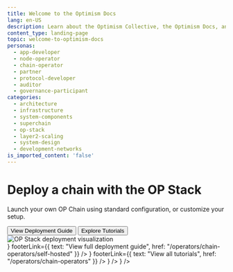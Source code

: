 ```yaml
---
title: Welcome to the Optimism Docs
lang: en-US
description: Learn about the Optimism Collective, the Optimism Docs, and how to get started building with Optimism.
content_type: landing-page
topic: welcome-to-optimism-docs
personas:
  - app-developer
  - node-operator
  - chain-operator
  - partner
  - protocol-developer
  - auditor
  - governance-participant
categories:
  - architecture
  - infrastructure
  - system-components
  - superchain
  - op-stack
  - layer2-scaling
  - system-design
  - development-networks
is_imported_content: 'false'
---
```



<div className="hero-section">
  <div className="hero-content">
    <h1>Deploy a chain with the OP Stack</h1>
    <p>Launch your own OP Chain using standard configuration, or customize your setup.</p>
    <div className="hero-buttons">
      <button className="btn-primary">View Deployment Guide</button>
      <button className="btn-secondary">Explore Tutorials</button>
    </div>
  </div>
  <div className="hero-visual">
    <img src="/img/cube.png" alt="OP Stack deployment visualization" />
  </div>
</div>

<HomeCards layout="equal">
  <HomeCard 
    title="What You'll Do" 
    content={
      <CardList>
        <CardListItem 
          number="1"
          title="Build your chain" 
          description="Set up your own OP Stack testnet chain"
          href="/operators/chain-operators/self-hosted"
        />
        <CardListItem 
          number="2"
          title="Configure your chain" 
          description="Set RPC, chain parameters and analytics."
          href="/operators/chain-operators/configuration"
        />
        <CardListItem 
          number="3"
          title="Test your chain" 
          description="Use block explorers and send test transactions."
          href="/operators/chain-operators/tools"
        />
        <CardListItem 
          number="4"
          title="Launch on mainnet" 
          description="Complete setup and join the Superchain."
          href="/superchain/superchain-explainer"
        />
      </CardList>
    }
    footerLink={{
      text: "View full deployment guide",
      href: "/operators/chain-operators/self-hosted"
    }}
  />
  <HomeCard 
    title="Chain Operator Tutorials" 
    content={
      <CardList>
        <CardListItem 
          title="Creating Your Own L2 Rollup" 
          description="Learn how to spin up your own OP Stack testnet chain"
          href="/operators/chain-operators/self-hosted"
          badge={{ text: "Medium", variant: "medium" }}
        />
        <CardListItem 
          title="Adding Attributes to the Derivation Function" 
          description="Use a precompile to speed up OP Chain calculations."
          href="/stack/protocol/derivation"
          badge={{ text: "Easy", variant: "easy" }}
        />
        <CardListItem 
          title="Pause and Unpause the Bridge" 
          description="Set up OptimismPortal pause as a backup mechanism."
          href="/operators/chain-operators/bridge-management"
          badge={{ text: "Easy", variant: "easy" }}
        />
        <CardListItem 
          title="Integrating a DA Layer" 
          description="Learn how to integrate a new DA Layer with Alt-DA"
          href="/stack/protocol/data-availability"
          badge={{ text: "Easy", variant: "easy" }}
        />
      </CardList>
    }
    footerLink={{
      text: "View all tutorials",
      href: "/operators/chain-operators"
    }}
  />
</HomeCards>

<HomeCards layout="unequal">
  <HomeCard 
    title="Tools" 
    content={
      <CardList>
        <CardListItem 
          title="OP Stack Spec" 
          href="/stack/protocol"
        />
        <CardListItem 
          title="Chain Config Generator" 
          href="/operators/chain-operators/tools/chain-config"
        />
        <CardListItem 
          title="RPC Endpoints Guide" 
          href="/operators/node-operators/json-rpc"
        />
        <CardListItem 
          title="Enable Analytics" 
          href="/operators/chain-operators/tools/analytics"
        />
        <CardListItem 
          title="Rollup Configuration Overview" 
          href="/stack/protocol/rollup/overview"
        />
      </CardList>
    }
  />
  <HomeCard 
    title="Next steps" 
    content={
      <CardList>
        <CardListItem 
          title="Register your chain in the Superchain Registry" 
          href="/superchain/superchain-registry"
        />
        <CardListItem 
          title="Join the Chain Operator Discord" 
          href="https://discord.com/invite/optimism"
        />
        <CardListItem 
          title="View the Troubleshooting Guide for help" 
          href="/operators/chain-operators/troubleshooting"
        />
        <CardListItem 
          title="Follow the Rollup Operations guide" 
          href="/operators/chain-operators/operations"
        />
        <CardListItem 
          title="Submit feedback or suggest a tutorial" 
          href="https://github.com/ethereum-optimism/docs/issues"
        />
      </CardList>
    }
  />
</HomeCards>